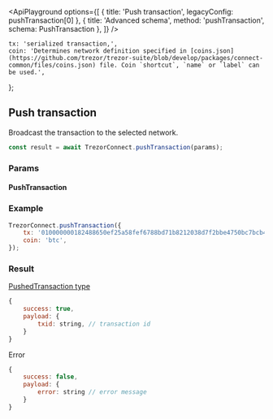 


<ApiPlayground
    options={[
        { title: 'Push transaction', legacyConfig: pushTransaction[0] },
        { title: 'Advanced schema', method: 'pushTransaction', schema: PushTransaction },
    ]}
/>

    tx: 'serialized transaction,',
    coin: 'Determines network definition specified in [coins.json](https://github.com/trezor/trezor-suite/blob/develop/packages/connect-common/files/coins.json) file. Coin `shortcut`, `name` or `label` can be used.',
};

## Push transaction

Broadcast the transaction to the selected network.

```javascript
const result = await TrezorConnect.pushTransaction(params);
```

### Params

<CommonParamsLink />

#### PushTransaction

<ParamsTable schema={PushTransaction} descriptions={paramDescriptions} />

### Example

```javascript
TrezorConnect.pushTransaction({
    tx: '010000000182488650ef25a58fef6788bd71b8212038d7f2bbe4750bc7bcb44701e85ef6d5000000006b4830450221009a0b7be0d4ed3146ee262b42202841834698bb3ee39c24e7437df208b8b7077102202b79ab1e7736219387dffe8d615bbdba87e11477104b867ef47afed1a5ede7810121023230848585885f63803a0a8aecdd6538792d5c539215c91698e315bf0253b43dffffffff0160cc0500000000001976a914de9b2a8da088824e8fe51debea566617d851537888ac00000000',
    coin: 'btc',
});
```

### Result

[PushedTransaction type](https://github.com/trezor/trezor-suite/blob/develop/packages/connect/src/types/api/pushTransaction.ts)

```javascript
{
    success: true,
    payload: {
        txid: string, // transaction id
    }
}
```

Error

```javascript
{
    success: false,
    payload: {
        error: string // error message
    }
}
```
